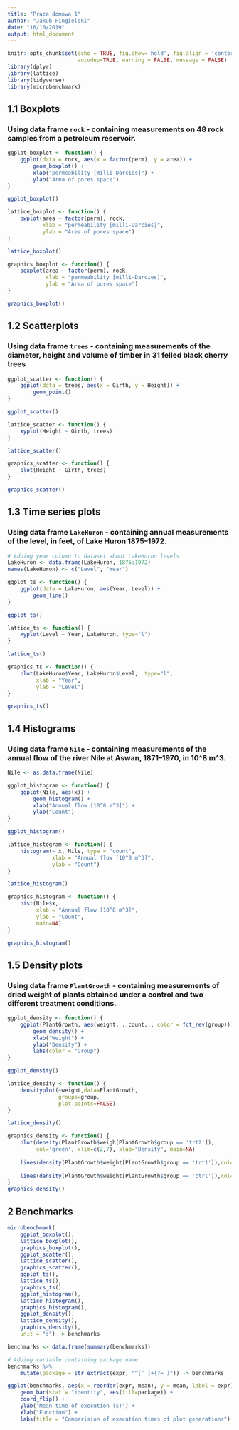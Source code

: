 ```yaml
---
title: "Praca domowa 1"
author: "Jakub Pingielski"
date: "16/10/2019"
output: html_document
---
```


```r
knitr::opts_chunk$set(echo = TRUE, fig.show='hold', fig.align = 'center',
                      autodep=TRUE, warning = FALSE, message = FALSE)
library(dplyr)
library(lattice)
library(tidyverse)
library(microbenchmark)
```

## 1.1 Boxplots
### Using data frame `rock` - containing measurements on 48 rock samples from a petroleum reservoir.
 
```r
ggplot_boxplot <- function() {
    ggplot(data = rock, aes(x = factor(perm), y = area)) + 
        geom_boxplot() +
        xlab("permeability [milli-Darcies]") + 
        ylab("Area of pores space")
}

ggplot_boxplot()

lattice_boxplot <- function() {
    bwplot(area ~ factor(perm), rock,
           xlab = "permeability [milli-Darcies]", 
           ylab = "Area of pores space")
} 

lattice_boxplot()

graphics_boxplot <- function() {
    boxplot(area ~ factor(perm), rock,
            xlab = "permeability [milli-Darcies]", 
            ylab = "Area of pores space")
}

graphics_boxplot()
```

## 1.2 Scatterplots
### Using data frame `trees` - containing measurements of the diameter, height and volume of timber in 31 felled black cherry trees

```r
ggplot_scatter <- function() {
    ggplot(data = trees, aes(x = Girth, y = Height)) + 
        geom_point()
}

ggplot_scatter()

lattice_scatter <- function() {
    xyplot(Height ~ Girth, trees)
}

lattice_scatter()

graphics_scatter <- function() {
    plot(Height ~ Girth, trees)
}

graphics_scatter()
```


## 1.3 Time series plots
### Using data frame `LakeHuron` - containing annual measurements of the level, in feet, of Lake Huron 1875–1972.

```r
# Adding year column to dataset about LakeHuron levels
LakeHuron <- data.frame(LakeHuron, 1875:1972)
names(LakeHuron) <- c("Level", "Year")

ggplot_ts <- function() {
    ggplot(data = LakeHuron, aes(Year, Level)) + 
        geom_line()
}

ggplot_ts()

lattice_ts <- function() {
    xyplot(Level ~ Year, LakeHuron, type="l")
}

lattice_ts()

graphics_ts <- function() {
    plot(LakeHuron$Year, LakeHuron$Level,  type="l",
         xlab = "Year", 
         ylab = "Level")
}

graphics_ts()
```

## 1.4 Histograms
### Using data frame `Nile` - containing measurements of the annual flow of the river Nile at Aswan, 1871–1970, in 10^8 m^3.

```r
Nile <- as.data.frame(Nile)

ggplot_histogram <- function() {
    ggplot(Nile, aes(x)) + 
        geom_histogram() +
        xlab("Annual flow [10^8 m^3]") + 
        ylab("Count")
}

ggplot_histogram()

lattice_histogram <- function() {
    histogram(~ x, Nile, type = "count",
              xlab = "Annual flow [10^8 m^3]", 
              ylab = "Count")
}

lattice_histogram()

graphics_histogram <- function() {
    hist(Nile$x,
         xlab = "Annual flow [10^8 m^3]", 
         ylab = "Count",
         main=NA)  
}

graphics_histogram()
```

## 1.5 Density plots
### Using data frame `PlantGrowth` - containing measurements of dried weight of plants obtained under a control and two different treatment conditions.
```r
ggplot_density <- function() {
    ggplot(PlantGrowth, aes(weight, ..count.., color = fct_rev(group))) +
        geom_density() + 
        xlab("Weight") + 
        ylab("Density") +
        labs(color = "Group")
}

ggplot_density()

lattice_density <- function() {
    densityplot(~weight,data=PlantGrowth,
                groups=group,
                plot.points=FALSE)
}

lattice_density()

graphics_density <- function() {
    plot(density(PlantGrowth$weigh[PlantGrowth$group == 'trt2']), 
         col='green', xlim=c(2,7), xlab="Density", main=NA)
    
    lines(density(PlantGrowth$weight[PlantGrowth$group == 'trt1']),col="red")
    
    lines(density(PlantGrowth$weight[PlantGrowth$group == 'ctrl']),col="blue")
}   
graphics_density()
```

## 2 Benchmarks

```r
microbenchmark(
    ggplot_boxplot(),
    lattice_boxplot(),
    graphics_boxplot(),
    ggplot_scatter(),
    lattice_scatter(),
    graphics_scatter(),
    ggplot_ts(),
    lattice_ts(),
    graphics_ts(),
    ggplot_histogram(),
    lattice_histogram(),
    graphics_histogram(),
    ggplot_density(),
    lattice_density(),
    graphics_density(),
    unit = "s") -> benchmarks

benchmarks <- data.frame(summary(benchmarks))

# Adding variable containing package name
benchmarks %>%
    mutate(package = str_extract(expr, "^[^_]+(?=_)")) -> benchmarks
```

```r
ggplot(benchmarks, aes(x = reorder(expr, mean), y = mean, label = expr)) +
    geom_bar(stat = "identity", aes(fill=package)) +
    coord_flip() + 
    ylab("Mean time of execution (s)") + 
    xlab("Function") +
    labs(title = "Comparision of execution times of plot generations")
```




